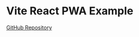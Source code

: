 # Vite React PWA Example

[GitHub Repository](https://github.com/evoluhq/evolu/tree/main/examples/react-vite-pwa)
